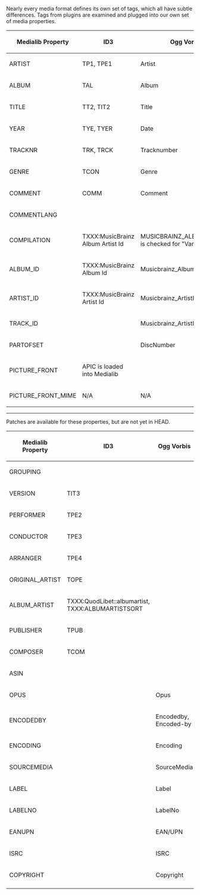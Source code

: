 Nearly every media format defines its own set of tags, which all have subtle differences. Tags from plugins are examined and plugged into our own set of media properties.

{| border="1" cellspacing="0" cellpadding="5" align="center"
! Medialib Property
! ID3
! Ogg Vorbis
|- 
| ARTIST
| TP1, TPE1
| Artist
|- 
| ALBUM
| TAL
| Album
|-
| TITLE
| TT2, TIT2
| Title
|-
| YEAR
| TYE, TYER
| Date
|-
| TRACKNR
| TRK, TRCK
| Tracknumber
|-
| GENRE
| TCON
| Genre
|-
| COMMENT
| COMM
| Comment
|-
| COMMENTLANG
| 
|
|-
| COMPILATION
| TXXX:MusicBrainz Album Artist Id
| MUSICBRAINZ_ALBUMARTISTID is checked for "Various Artists"
|-
| ALBUM_ID
| TXXX:MusicBrainz Album Id
| Musicbrainz_AlbumId
|-
| ARTIST_ID
| TXXX:MusicBrainz Artist Id
| Musicbrainz_ArtistId
|-
| TRACK_ID
|
| Musicbrainz_ArtistId
|-
| PARTOFSET
|
| DiscNumber
|-
| PICTURE_FRONT
| APIC is loaded into Medialib
| 
|-
| PICTURE_FRONT_MIME
| N/A
| N/A
|}

----
Patches are available for these properties, but are not yet in HEAD.
{| border="1" cellspacing="0" cellpadding="5" align="center"
! Medialib Property
! ID3
! Ogg Vorbis
|- 
| GROUPING
| 
| 
|-
| VERSION
| TIT3
| 
|-
| PERFORMER
| TPE2
|
|-
| CONDUCTOR
| TPE3
|
|-
| ARRANGER
| TPE4
|
|-
| ORIGINAL_ARTIST
| TOPE
|
|-
| ALBUM_ARTIST
| TXXX:QuodLibet::albumartist, TXXX:ALBUMARTISTSORT
|
|-
| PUBLISHER
| TPUB
|
|-
| COMPOSER
| TCOM
|
|-
| ASIN
|
|
|-
| OPUS
|
| Opus
|-
| ENCODEDBY
|
| Encodedby, Encoded-by
|-
| ENCODING
| 
| Encoding
|-
| SOURCEMEDIA
|
| SourceMedia
|-
| LABEL
| 
| Label
|-
| LABELNO
|
| LabelNo
|-
| EANUPN
|
| EAN/UPN
|-
| ISRC
| 
| ISRC
|-
| COPYRIGHT
| 
| Copyright
|-
|}